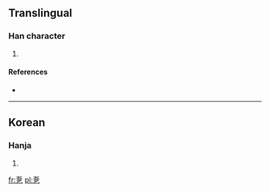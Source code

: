 ==Translingual==

===Han character===
{{Han char|rn=5|rad=乙|as=07|sn=8|four=|canj=一一口弓 (MMRN)}}

# {{defn|Han|sort=乙07}}

====References====
* {{Han ref|kx=0084.201|dkj=|dj=|hdz=|uh=341A|ud=13338|bh=|bd=}}

----

==Korean==

===Hanja===
{{ko-hanja|hangeul=올|rv=ol|mr=ol|y=ol}}

# {{defn|Korean|sort=乙07}}

[[fr:㐚]]
[[pl:㐚]]